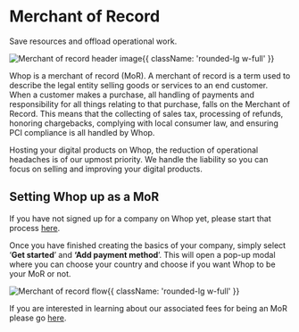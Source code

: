 
# Merchant of Record

Save resources and offload operational work.

![Merchant of record header image](https://i.imgur.com/LwZo9FE.png){{ className: 'rounded-lg w-full' }}

Whop is a merchant of record (MoR). A merchant of record is a term used to describe the legal entity selling goods or services to an end customer. When a customer makes a purchase, all handling of payments and responsibility for all things relating to that purchase, falls on the Merchant of Record. This means that the collecting of sales tax, processing of refunds, honoring chargebacks, complying with local consumer law, and ensuring PCI compliance is all handled by Whop. 

Hosting your digital products on Whop, the reduction of operational headaches is of our upmost priority. We handle the liability so you can focus on selling and improving your digital products.

## Setting Whop up as a MoR

If you have not signed up for a company on Whop yet, please start that process [here](https://dash.whop.com). 

Once you have finished creating the basics of your company, simply select ‘**Get started**’ and **‘Add payment method**’. This will open a pop-up modal where you can choose your country and choose if you want Whop to be your MoR or not.

![Merchant of record flow ](https://i.imgur.com/w7LPYSN.gif){{ className: 'rounded-lg w-full' }}

If you are interested in learning about our associated fees for being an MoR please go [here](/fees). 
